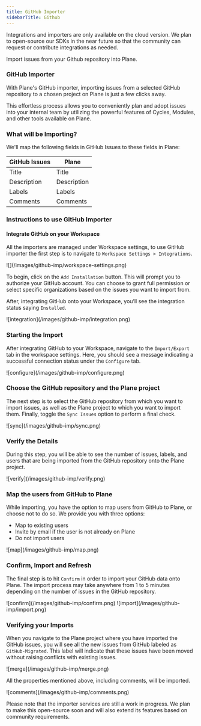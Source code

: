 ```yaml
---
title: GitHub Importer
sidebarTitle: Github
---
```

<Tip>Integrations and importers are only available on the cloud version. We plan to open-source our SDKs in the near future so that the community can request or contribute integrations as needed.</Tip>

Import issues from your Github repository into Plane.

### GitHub Importer

With Plane's GitHub importer, importing issues from a selected GitHub repository to a chosen project on Plane is just a few clicks away.

This effortless process allows you to conveniently plan and adopt issues into your internal team by utilizing the powerful features of Cycles, Modules, and other tools available on Plane.

### What will be Importing?

We'll map the following fields in GitHub Issues to these fields in Plane:

| **GitHub Issues** | **Plane**   |
|-------------------|-------------|
| Title             | Title       |
| Description       | Description |
| Labels            | Labels      |
| Comments          | Comments    |

### Instructions to use GitHub Importer

#### Integrate GitHub on your Workspace

All the importers are managed under Workspace settings, to use GitHub importer the first step is to navigate to `Workspace Settings > Integrations`.

<Frame>![](/images/github-imp/workspace-settings.png)</Frame>

To begin, click on the `Add Installation` button. This will prompt you to authorize your GitHub account. You can choose to grant full permission or select specific organizations based on the issues you want to import from.

After, integrating GitHub onto your Workspace, you’ll see the integration status saying `Installed`.

<Frame>![integration](/images/github-imp/integration.png)</Frame>

### Starting the Import

After integrating GitHub to your Workspace, navigate to the `Import/Export` tab in the workspace settings. Here, you should see a message indicating a successful connection status under the `Configure` tab.

<Frame>![configure](/images/github-imp/configure.png)</Frame>

### Choose the GitHub repository and the Plane project

The next step is to select the GitHub repository from which you want to import issues, as well as the Plane project to which you want to import them. Finally, toggle the `Sync Issues` option to perform a final check.

<Frame>![sync](/images/github-imp/sync.png)</Frame>

### Verify the Details

During this step, you will be able to see the number of issues, labels, and users that are being imported from the GitHub repository onto the Plane project.

<Frame>![verify](/images/github-imp/verify.png)</Frame>

### Map the users from GitHub to Plane

While importing, you have the option to map users from GitHub to Plane, or choose not to do so. We provide you with three options:

*   Map to existing users
*   Invite by email if the user is not already on Plane
*   Do not import users

<Frame>![map](/images/github-imp/map.png)</Frame>

### Confirm, Import and Refresh

The final step is to hit `Confirm` in order to import your GitHub data onto Plane. The import process may take anywhere from 1 to 5 minutes depending on the number of issues in the GitHub repository.

<Frame>![confirm](/images/github-imp/confirm.png)</Frame>


<Frame>![import](/images/github-imp/import.png)</Frame>

### Verifying your Imports

When you navigate to the Plane project where you have imported the GitHub issues, you will see all the new issues from GitHub labeled as `GitHub-Migrated`. This label will indicate that these issues have been moved without raising conflicts with existing issues.

<Frame>![merge](/images/github-imp/merge.png)</Frame>

All the properties mentioned above, including comments, will be imported.

<Frame>![comments](/images/github-imp/comments.png)</Frame>

<Tip>Please note that the importer services are still a work in progress. We plan to make this open-source soon and will also extend its features based on community requirements.</Tip>